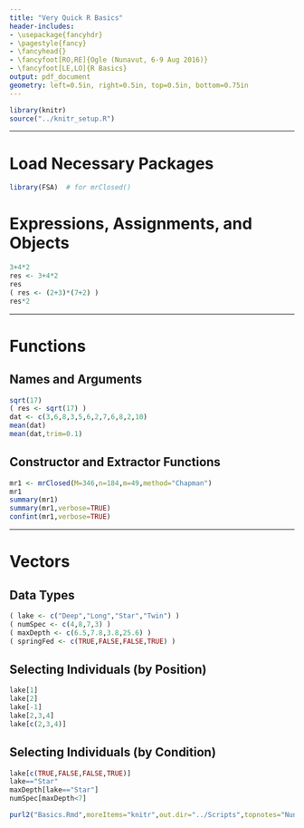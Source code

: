 ```yaml
---
title: "Very Quick R Basics"
header-includes:
- \usepackage{fancyhdr}
- \pagestyle{fancy}
- \fancyhead{}
- \fancyfoot[RO,RE]{Ogle (Nunavut, 6-9 Aug 2016)}
- \fancyfoot[LE,LO]{R Basics}
output: pdf_document
geometry: left=0.5in, right=0.5in, top=0.5in, bottom=0.75in
---
```


```r
library(knitr)
source("../knitr_setup.R")
```

----

# Load Necessary Packages
```r
library(FSA)  # for mrClosed()
```

# Expressions, Assignments, and Objects
```r
3+4*2
res <- 3+4*2
res
( res <- (2+3)*(7+2) )
res*2
```

----

# Functions
## Names and Arguments
```r
sqrt(17)
( res <- sqrt(17) )
dat <- c(3,6,8,3,5,6,2,7,6,8,2,10)
mean(dat)
mean(dat,trim=0.1)
```

\newpage
## Constructor and Extractor Functions
```r
mr1 <- mrClosed(M=346,n=184,m=49,method="Chapman")
mr1
summary(mr1)
summary(mr1,verbose=TRUE)
confint(mr1,verbose=TRUE)
```

----

# Vectors
## Data Types
```r
( lake <- c("Deep","Long","Star","Twin") )
( numSpec <- c(4,8,7,3) )
( maxDepth <- c(6.5,7.8,3.8,25.6) )
( springFed <- c(TRUE,FALSE,FALSE,TRUE) )
```

## Selecting Individuals (by Position)
```r
lake[1]
lake[2]
lake[-1]
lake[2,3,4]
lake[c(2,3,4)]
```

## Selecting Individuals (by Condition)
```r
lake[c(TRUE,FALSE,FALSE,TRUE)]
lake=="Star"
maxDepth[lake=="Star"]
numSpec[maxDepth<7]
```


```r
purl2("Basics.Rmd",moreItems="knitr",out.dir="../Scripts",topnotes="Nunavut 6-9-Aug-16")
```
